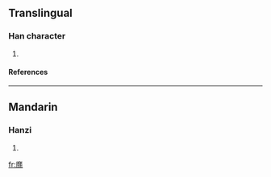 ==Translingual==
===Han character===
{{Han char|rn=86|rad=火|as=19|sn=23|four=0021<sub>1</sub>|canj=戈卜火 (IYF)}}
# {{defn|Han|sort=火19}}
====References====
{{Han ref|kx=0688.080|dkj=19626|dj=1099.250|hdz=32250.110|uh=7222|ud=29218|bh=F7E6|bd=63462}}

----
==Mandarin==
===Hanzi===
{{cmn-hanzi|pin=[[mí]] ([[mi2]])|wg=mi<sup>2</sup>}}
# {{defn|Mandarin}}

[[fr:爢]]